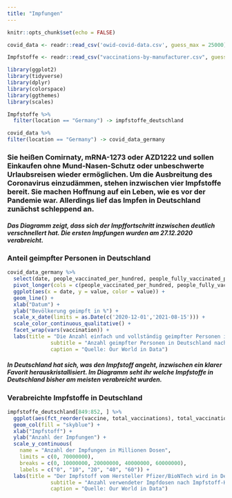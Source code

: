```yaml
---
title: "Impfungen"
---
```


```r
knitr::opts_chunk$set(echo = FALSE)
```

```r
covid_data <- readr::read_csv('owid-covid-data.csv', guess_max = 25000)
```

```r
Impfstoffe <- readr::read_csv("vaccinations-by-manufacturer.csv", guess_max = 75000)
```

```r
library(ggplot2)
library(tidyverse)
library(dplyr)
library(colorspace)
library(ggthemes)
library(scales)
```

```r
Impfstoffe %>%
  filter(location == "Germany") -> impfstoffe_deutschland
```

```r
covid_data %>%
filter(location == "Germany") -> covid_data_germany 
```

### Sie heißen Comirnaty, mRNA-1273 oder AZD1222 und sollen Einkaufen ohne Mund-Nasen-Schutz oder unbeschwerte Urlaubsreisen wieder ermöglichen. Um die Ausbreitung des Coronavirus einzudämmen, stehen inzwischen vier Impfstoffe bereit. Sie machen Hoffnung auf ein Leben, wie es vor der Pandemie war. Allerdings lief das Impfen in Deutschland zunächst schleppend an. 

##### Das Diagramm zeigt, dass sich der Impffortschritt inzwischen deutlich verschnellert hat.  Die ersten Impfungen wurden am 27.12.2020 verabreicht.

### Anteil geimpfter Personen in Deutschland

```r
covid_data_germany %>%
  select(date, people_vaccinated_per_hundred, people_fully_vaccinated_per_hundred) %>%
  pivot_longer(cols = c(people_vaccinated_per_hundred, people_fully_vaccinated_per_hundred), names_to = "vaccination") %>%
  ggplot(aes(x = date, y = value, color = value)) +
  geom_line() +
  xlab("Datum") +
  ylab("Bevölkerung geimpft in %") +
  scale_x_date(limits = as.Date(c('2020-12-01','2021-08-15'))) +
  scale_color_continuous_qualitative() +
  facet_wrap(vars(vaccination)) +
  labs(title = "Die Anzahl einfach und vollständig geimpfter Personen in Deutschland\nsteigt seit Anfang des Jahres 2021 stark an",
              subtitle = "Anzahl geimpfter Personen in Deutschland nach Datum",
              caption = "Quelle: Our World in Data")
```

##### In Deutschland hat sich, was den Impfstoff angeht, inzwischen ein klarer Favorit herauskristallisiert. Im Diagramm seht ihr welche Impfstoffe in Deutschland bisher am meisten verabreicht wurden.

### Verabreichte Impfstoffe in Deutschland

```r
impfstoffe_deutschland[849:852, ] %>%
  ggplot(aes(fct_reorder(vaccine, total_vaccinations), total_vaccinations)) +
  geom_col(fill = "skyblue") +
  xlab("Impfstoff") +
  ylab("Anzahl der Impfungen") +
  scale_y_continuous(
    name = "Anzahl der Impfungen in Millionen Dosen",
    limits = c(0, 70000000),
    breaks = c(0, 10000000, 20000000, 40000000, 60000000),
    labels = c("0", "10", "20", "40", "60")) +
  labs(title = "Der Impfstoff vom Hersteller Pfizer/BioNTech wird in Deutschland\nmit großem Abtand am meisten verabreicht",
              subtitle = "Anzahl verwendeter Impfdosen nach Impfstoff-Hersteller",
              caption = "Quelle: Our World in Data")
```

